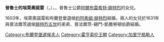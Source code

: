 {{Multiple issues|
{{Expand language|1=en|time=2021-01-19T09:09:32+00:00}}
{{Unreferenced|time=2021-01-19T09:09:32+00:00}}
}}
'''普魯士的埃萊奧諾雷'''（{{lang-de|Eleonore von Preußen}}，{{bd|1583年|8月21日|1607年|4月9日}}），{{le|布蘭登堡選侯夫人|List of consorts of Brandenburg}}，普魯士公爵[[阿爾布雷希特·腓特烈|阿爾布雷希特·腓特烈]]的女兒。

1603年，埃萊奧諾雷和布蘭登堡選侯[[約阿希姆·腓特烈|約阿希姆·腓特烈]]結婚，兩人的女兒{{link-de|布蘭登堡的瑪麗·埃萊奧諾雷|Marie Eleonore von Brandenburg|瑪麗·埃萊奧諾雷}}於1631年與普法爾茨選侯[[腓特烈五世_(普法尔茨)|腓特烈五世]]的弟弟、普法爾茨-錫門-凱撒勞頓伯爵{{le|路德維希·菲利普 (普法爾茨-錫門-凱撒勞頓)|Louis Philip, Count Palatine of Simmern-Kaiserslautern|路德維希·菲利普}}結婚。

{{DEFAULTSORT: Eleonore}}
[[Category:布蘭登堡選侯夫人|Category:布蘭登堡選侯夫人]]
[[Category:霍亨索伦王朝|Category:霍亨索伦王朝]]
[[Category:加里宁格勒人|Category:加里宁格勒人]]